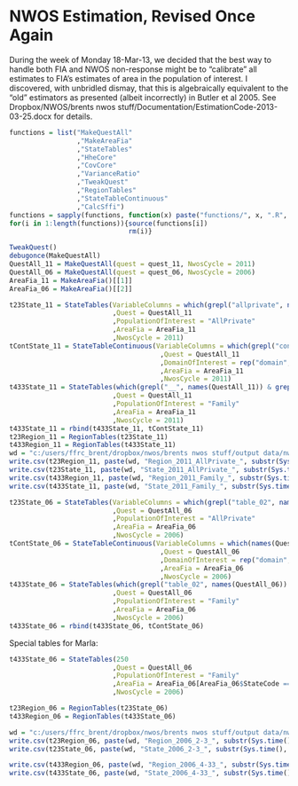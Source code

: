 NWOS Estimation, Revised Once Again
========================================================

During the week of Monday 18-Mar-13, we decided that the best way to handle both FIA and NWOS 
non-response might be to "calibrate" all estimates to FIA's estimates of area in the population of interest. I discovered, with unbridled dismay, that this is algebraically equivalent to the "old" estimators as presented (albeit incorrectly) in Butler et al 2005. See Dropbox/NWOS/brents nwos stuff/Documentation/EstimationCode-2013-03-25.docx for details.

```r
functions = list("MakeQuestAll"
                 ,"MakeAreaFia"
                 ,"StateTables"
                 ,"HheCore"
                 ,"CovCore"
                 ,"VarianceRatio"
                 ,"TweakQuest"
                 ,"RegionTables"
                 ,"StateTableContinuous"
                 ,"CalcSffi")
functions = sapply(functions, function(x) paste("functions/", x, ".R", sep = ""))
for(i in 1:length(functions)){source(functions[i])
                              rm(i)}
```

```r
TweakQuest()
debugonce(MakeQuestAll)
QuestAll_11 = MakeQuestAll(quest = quest_11, NwosCycle = 2011)
QuestAll_06 = MakeQuestAll(quest = quest_06, NwosCycle = 2006)
AreaFia_11 = MakeAreaFia()[[1]]
AreaFia_06 = MakeAreaFia()[[2]]
```

```r
t23State_11 = StateTables(VariableColumns = which(grepl("allprivate", names(QuestAll_11)) & grepl("continuous", names(QuestAll_11)) == F)
                          ,Quest = QuestAll_11
                          ,PopulationOfInterest = "AllPrivate"
                          ,AreaFia = AreaFia_11
                          ,NwosCycle = 2011)
tContState_11 = StateTableContinuous(VariableColumns = which(grepl("continuous", names(QuestAll_11)) & grepl("allprivate", names(QuestAll_11)) == F)
                                      ,Quest = QuestAll_11
                                      ,DomainOfInterest = rep("domain", nrow(QuestAll_11))
                                      ,AreaFia = AreaFia_11
                                      ,NwosCycle = 2011)
t433State_11 = StateTables(which(grepl("__", names(QuestAll_11)) & grepl("continuous", names(QuestAll_11)) == F & grepl("allprivate", names(QuestAll_11)) == F)
                          ,Quest = QuestAll_11
                          ,PopulationOfInterest = "Family"
                          ,AreaFia = AreaFia_11
                          ,NwosCycle = 2011)
t433State_11 = rbind(t433State_11, tContState_11)
t23Region_11 = RegionTables(t23State_11)
t433Region_11 = RegionTables(t433State_11)
wd = "c:/users/ffrc_brent/dropbox/nwos/brents nwos stuff/output data/nwos tables/"
write.csv(t23Region_11, paste(wd, "Region_2011_AllPrivate_", substr(Sys.time(), 1, 10), ".csv", sep = ""), row.names = F)
write.csv(t23State_11, paste(wd, "State_2011_AllPrivate_", substr(Sys.time(), 1, 10), ".csv", sep = ""), row.names = F)
write.csv(t433Region_11, paste(wd, "Region_2011_Family_", substr(Sys.time(), 1, 10), ".csv", sep = ""), row.names = F)
write.csv(t433State_11, paste(wd, "State_2011_Family_", substr(Sys.time(), 1, 10), ".csv", sep = ""), row.names = F)
```


```r
t23State_06 = StateTables(VariableColumns = which(grepl("table_02", names(QuestAll_06)) | grepl("table_03", names(QuestAll_06)))
                          ,Quest = QuestAll_06
                          ,PopulationOfInterest = "AllPrivate"
                          ,AreaFia = AreaFia_06
                          ,NwosCycle = 2006)
tContState_06 = StateTableContinuous(VariableColumns = which(names(QuestAll_06) %in% c("table_NA__tenure_continuous"))
                                      ,Quest = QuestAll_06
                                      ,DomainOfInterest = rep("domain", nrow(QuestAll_06))
                                      ,AreaFia = AreaFia_06
                                      ,NwosCycle = 2006)
t433State_06 = StateTables(which(grepl("table_02", names(QuestAll_06)) == F & grepl("continuous", names(QuestAll_06)) == F & grepl("table_03", names(QuestAll_06)) == F & grepl("table_", names(QuestAll_06)) == T)
                          ,Quest = QuestAll_06
                          ,PopulationOfInterest = "Family"
                          ,AreaFia = AreaFia_06
                          ,NwosCycle = 2006)
t433State_06 = rbind(t433State_06, tContState_06)
```

Special tables for Marla:
```r
t433State_06 = StateTables(250
                          ,Quest = QuestAll_06
                          ,PopulationOfInterest = "Family"
                          ,AreaFia = AreaFia_06[AreaFia_06$StateCode == 1,]
                          ,NwosCycle = 2006)

```


```r
t23Region_06 = RegionTables(t23State_06)
t433Region_06 = RegionTables(t433State_06)

```

```r
wd = "c:/users/ffrc_brent/dropbox/nwos/brents nwos stuff/output data/nwos tables/"
write.csv(t23Region_06, paste(wd, "Region_2006_2-3_", substr(Sys.time(), 1, 10), ".csv", sep = ""), row.names = F)
write.csv(t23State_06, paste(wd, "State_2006_2-3_", substr(Sys.time(), 1, 10), ".csv", sep = ""), row.names = F)

write.csv(t433Region_06, paste(wd, "Region_2006_4-33_", substr(Sys.time(), 1, 10), ".csv", sep = ""), row.names = F)
write.csv(t433State_06, paste(wd, "State_2006_4-33_", substr(Sys.time(), 1, 10), ".csv", sep = ""), row.names = F)
```
